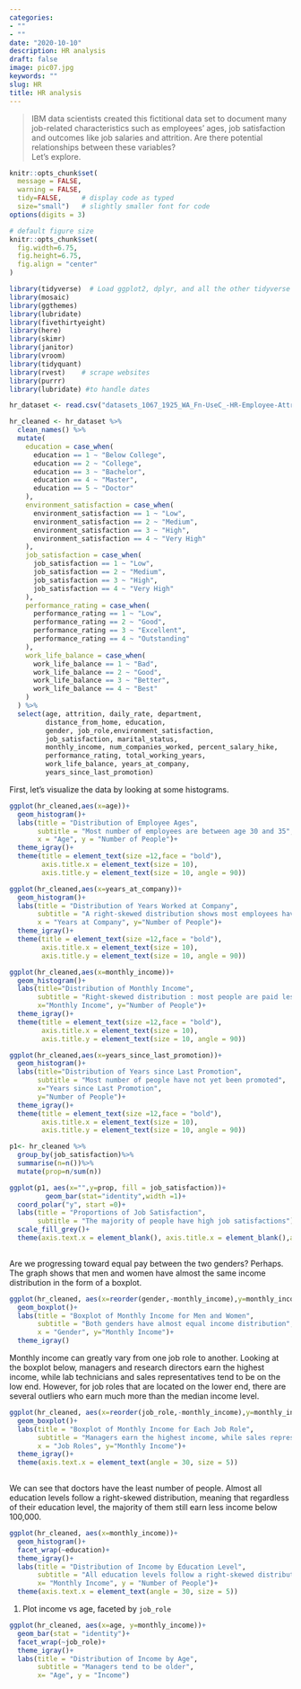 ```yaml
---
categories:
- ""
- ""
date: "2020-10-10"
description: HR analysis
draft: false
image: pic07.jpg
keywords: ""
slug: HR
title: HR analysis
---
```


>
IBM data scientists created this fictitional data set to document many job-related characteristics such as employees' ages, job satisfaction and outcomes like job salaries and attrition. Are there potential relationships between these variables?<br/>
Let's explore.
>

```r
knitr::opts_chunk$set(
  message = FALSE, 
  warning = FALSE, 
  tidy=FALSE,     # display code as typed
  size="small")   # slightly smaller font for code
options(digits = 3)

# default figure size
knitr::opts_chunk$set(
  fig.width=6.75, 
  fig.height=6.75,
  fig.align = "center"
)
```


```r
library(tidyverse)  # Load ggplot2, dplyr, and all the other tidyverse packages
library(mosaic)
library(ggthemes)
library(lubridate)
library(fivethirtyeight)
library(here)
library(skimr)
library(janitor)
library(vroom)
library(tidyquant)
library(rvest)    # scrape websites
library(purrr)  
library(lubridate) #to handle dates
```

```r

hr_dataset <- read.csv("datasets_1067_1925_WA_Fn-UseC_-HR-Employee-Attrition.csv")

```

```r

hr_cleaned <- hr_dataset %>% 
  clean_names() %>% 
  mutate(
    education = case_when(
      education == 1 ~ "Below College",
      education == 2 ~ "College",
      education == 3 ~ "Bachelor",
      education == 4 ~ "Master",
      education == 5 ~ "Doctor"
    ),
    environment_satisfaction = case_when(
      environment_satisfaction == 1 ~ "Low",
      environment_satisfaction == 2 ~ "Medium",
      environment_satisfaction == 3 ~ "High",
      environment_satisfaction == 4 ~ "Very High"
    ),
    job_satisfaction = case_when(
      job_satisfaction == 1 ~ "Low",
      job_satisfaction == 2 ~ "Medium",
      job_satisfaction == 3 ~ "High",
      job_satisfaction == 4 ~ "Very High"
    ),
    performance_rating = case_when(
      performance_rating == 1 ~ "Low",
      performance_rating == 2 ~ "Good",
      performance_rating == 3 ~ "Excellent",
      performance_rating == 4 ~ "Outstanding"
    ),
    work_life_balance = case_when(
      work_life_balance == 1 ~ "Bad",
      work_life_balance == 2 ~ "Good",
      work_life_balance == 3 ~ "Better",
      work_life_balance == 4 ~ "Best"
    )
  ) %>% 
  select(age, attrition, daily_rate, department,
         distance_from_home, education,
         gender, job_role,environment_satisfaction,
         job_satisfaction, marital_status,
         monthly_income, num_companies_worked, percent_salary_hike,
         performance_rating, total_working_years,
         work_life_balance, years_at_company,
         years_since_last_promotion)

```

First, let's visualize the data by looking at some histograms.
```r
ggplot(hr_cleaned,aes(x=age))+
  geom_histogram()+
  labs(title = "Distribution of Employee Ages", 
       subtitle = "Most number of employees are between age 30 and 35", 
       x = "Age", y = "Number of People")+
  theme_igray()+
  theme(title = element_text(size =12,face = "bold"),
        axis.title.x = element_text(size = 10), 
        axis.title.y = element_text(size = 10, angle = 90))

ggplot(hr_cleaned,aes(x=years_at_company))+
  geom_histogram()+
  labs(title = "Distribution of Years Worked at Company",
       subtitle = "A right-skewed distribution shows most employees have worked for very few years", 
       x = "Years at Company", y="Number of People")+
  theme_igray()+
  theme(title = element_text(size =12,face = "bold"),
        axis.title.x = element_text(size = 10),
        axis.title.y = element_text(size = 10, angle = 90))

ggplot(hr_cleaned,aes(x=monthly_income))+
  geom_histogram()+
  labs(title="Distribution of Monthly Income", 
       subtitle = "Right-skewed distribution : most people are paid less",  
       x="Monthly Income", y="Number of People")+
  theme_igray()+
  theme(title = element_text(size =12,face = "bold"),
        axis.title.x = element_text(size = 10),
        axis.title.y = element_text(size = 10, angle = 90))

ggplot(hr_cleaned,aes(x=years_since_last_promotion))+
  geom_histogram()+
  labs(title="Distribution of Years since Last Promotion",
       subtitle = "Most number of people have not yet been promoted", 
       x="Years since Last Promotion", 
       y="Number of People")+
  theme_igray()+
  theme(title = element_text(size =12,face = "bold"),
        axis.title.x = element_text(size = 10),
        axis.title.y = element_text(size = 10, angle = 90))
```



```r
p1<- hr_cleaned %>%
  group_by(job_satisfaction)%>%
  summarise(n=n())%>%
  mutate(prop=n/sum(n))

ggplot(p1, aes(x="",y=prop, fill = job_satisfaction))+
         geom_bar(stat="identity",width =1)+
  coord_polar("y", start =0)+
  labs(title = "Proportions of Job Satisfaction", 
       subtitle = "The majority of people have high job satisfactions")+
  scale_fill_grey()+
  theme(axis.text.x = element_blank(), axis.title.x = element_blank(),axis.title.y = element_blank())
       

```

Are we progressing toward equal pay between the two genders? Perhaps. The graph shows that men and women have almost the same income distribution in the form of a boxplot.

```r

ggplot(hr_cleaned, aes(x=reorder(gender,-monthly_income),y=monthly_income))+
  geom_boxplot()+
  labs(title = "Boxplot of Monthly Income for Men and Women", 
       subtitle = "Both genders have almost equal income distribution",
       x = "Gender", y="Monthly Income")+
  theme_igray()
```

Monthly income can greatly vary from one job role to another. Looking at the boxplot below, managers and research directors earn the highest income, while lab technicians and sales representatives tend to be on the low end. However, for job roles that are located on the lower end, there are several outliers who earn much more than the median income level.
```r
ggplot(hr_cleaned, aes(x=reorder(job_role,-monthly_income),y=monthly_income))+
  geom_boxplot()+
  labs(title = "Boxplot of Monthly Income for Each Job Role", 
       subtitle = "Managers earn the highest income, while sales representatives earn the lowest ",
       x = "Job Roles", y="Monthly Income")+
  theme_igray()+
  theme(axis.text.x = element_text(angle = 30, size = 5))
  

```


We can see that doctors have the least number of people. Almost all education levels follow a right-skewed distribution, meaning that regardless of their education level, the majority of them still earn less income below 100,000.
```r
ggplot(hr_cleaned, aes(x=monthly_income))+
  geom_histogram()+
  facet_wrap(~education)+
  theme_igray()+
  labs(title = "Distribution of Income by Education Level", 
       subtitle = "All education levels follow a right-skewed distribution",
       x= "Monthly Income", y = "Number of People")+
  theme(axis.text.x = element_text(angle = 30, size = 5))

```

1. Plot income vs age, faceted by `job_role`
```r
ggplot(hr_cleaned, aes(x=age, y=monthly_income))+
  geom_bar(stat = "identity")+
  facet_wrap(~job_role)+
  theme_igray()+
  labs(title = "Distribution of Income by Age", 
       subtitle = "Managers tend to be older",
       x= "Age", y = "Income")

```


